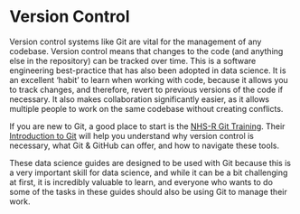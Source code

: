 #  Version Control {#sec-version-control .unnumbered}

Version control systems like Git are vital for the management of any codebase. Version control means that changes to the code (and anything else in the repository) can be tracked over time. This is a software engineering best-practice that has also been adopted in data science. It is an excellent 'habit' to learn when working with code, because it allows you to track changes, and therefore, revert to previous versions of the code if necessary. It also makes collaboration significantly easier, as it allows multiple people to work on the same codebase without creating conflicts.

If you are new to Git, a good place to start is the [NHS-R Git Training](https://github.com/nhs-r-community/git_training/). Their [Introduction to Git](https://github.com/nhs-r-community/git_training/blob/main/guides/introduction_to_git.md) will help you understand why version control is necessary, what Git & GitHub can offer, and how to navigate these tools.

These data science guides are designed to be used with Git because this is a very important skill for data science, and while it can be a bit challenging at first, it is incredibly valuable to learn, and everyone who wants to do some of the tasks in these guides should also be using Git to manage their work.